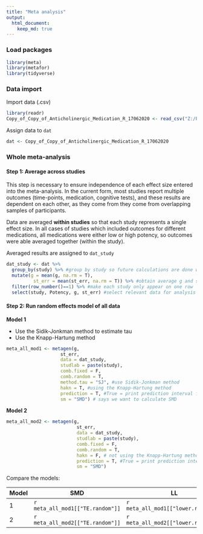 ```yaml
---
title: "Meta analysis"
output: 
  html_document:
    keep_md: true
---
```


### Load packages
```r
library(meta)
library(metafor)
library(tidyverse)
```

### Data import
Import data (.csv) 
```r
library(readr)
Copy_of_Copy_of_Anticholinergic_Medication_R_17062020 <- read_csv("Z:/PROJECTS/2018_Anticholinergic_Med_SR/Analysis/Copy of Copy of Anticholinergic Medication_R_17062020.csv")
```

Assign data to `dat`
```r
dat <- Copy_of_Copy_of_Anticholinergic_Medication_R_17062020
```

### Whole meta-analysis
#### Step 1: Average across studies
This step is necessary to ensure independence of each effect size entered into the meta-analysis. In the current form, most studies report multiple outcomes (time-points, medication, cognitive tests), and these results are dependent on each other, as they come from they come from overlapping samples of participants. 

Data are averaged **within studies** so that each study represents a single effect size.
In all cases of studies which included outcomes for different medications, all medications were either low or high potency, so outcomes were able averaged together (within the study).

Averaged results are assigned to `dat_study`

```r
dat_study <- dat %>%
  group_by(study) %>% #group by study so future calculations are done within each study
  mutate(g = mean(g, na.rm = T),
          st_err = mean(st_err, na.rm = T)) %>% #obtain average g and st err within each study, removing NAs from calculation
  filter(row_number()==1) %>% #make each study only appear on one row
  select(study, Potency, g, st_err) #select relevant data for analysis
```

#### Step 2: Run random effects model of all data
**Model 1**

* Use the Sidik-Jonkman method to estimate tau
* Use the Knapp-Hartung method

```r
meta_all_mod1 <- metagen(g,
                    st_err,
                    data = dat_study,
                    studlab = paste(study),
                    comb.fixed = F,
                    comb.random = T,
                    method.tau = "SJ", #use Sidik-Jonkman method
                    hakn = T, #using the Knapp-Hartung method
                    prediction = T, #True = print prediction interval for future studies based on present evidence
                    sm = "SMD") # says we want to calculate SMD
```

**Model 2**
```r
meta_all_mod2 <- metagen(g,
                          st_err,
                          data = dat_study,
                          studlab = paste(study),
                          comb.fixed = F,
                          comb.random = T,
                          hakn = F, # not using the Knapp-Hartung method
                          prediction = T, #True = print prediction interval for future studies based on present evidence
                          sm = "SMD")
```

Compare the models:

Model | SMD | LL | UL
------ | ------ | ------ | ------
1 | `r meta_all_mod1[["TE.random"]]` |`r meta_all_mod1[["lower.random"]]` | `r meta_all_mod1[["upper.random"]]`
2 | `r meta_all_mod2[["TE.random"]]` | `r meta_all_mod2[["lower.random"]]` | `r meta_all_mod1[["upper.random"]]`